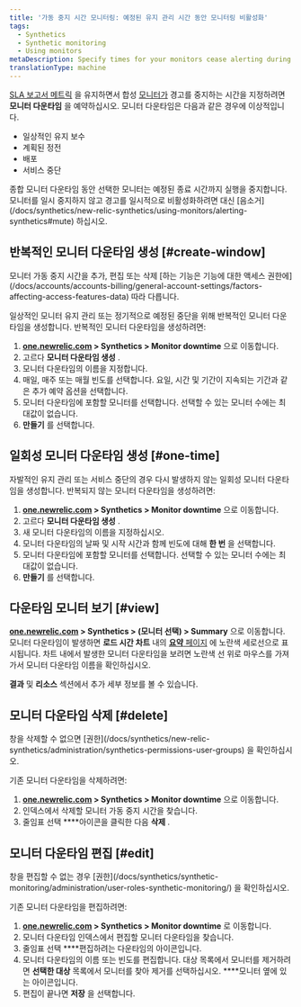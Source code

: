 ```yaml
---
title: '가동 중지 시간 모니터링: 예정된 유지 관리 시간 동안 모니터링 비활성화'
tags:
  - Synthetics
  - Synthetic monitoring
  - Using monitors
metaDescription: Specify times for your monitors cease alerting during deployments and maintenance windows.
translationType: machine
---
```


[SLA 보고서 메트릭](/docs/synthetics/new-relic-synthetics/pages/synthetics-sla-report-aggregate-monitor-metrics) 을 유지하면서 합성 [모니터가](/docs/synthetics/new-relic-synthetics/using-monitors/add-edit-monitors#types-monitors) 경고를 중지하는 시간을 지정하려면 **모니터 다운타임** 을 예약하십시오. 모니터 다운타임은 다음과 같은 경우에 이상적입니다.

* 일상적인 유지 보수
* 계획된 정전
* 배포
* 서비스 중단

<Callout variant="important">
  종합 모니터 다운타임 동안 선택한 모니터는 예정된 종료 시간까지 실행을 중지합니다. 모니터를 일시 중지하지 않고 경고를 일시적으로 비활성화하려면 대신 [음소거](/docs/synthetics/new-relic-synthetics/using-monitors/alerting-synthetics#mute) 하십시오.
</Callout>

## 반복적인 모니터 다운타임 생성 [#create-window]

<Callout variant="tip">
  모니터 가동 중지 시간을 추가, 편집 또는 삭제 [하는 기능은 기능에 대한 액세스 권한에](/docs/accounts/accounts-billing/general-account-settings/factors-affecting-access-features-data) 따라 다릅니다.
</Callout>

일상적인 모니터 유지 관리 또는 정기적으로 예정된 중단을 위해 반복적인 모니터 다운타임을 생성합니다. 반복적인 모니터 다운타임을 생성하려면:

1. **[one.newrelic.com](https://one.newrelic.com/all-capabilities) > Synthetics > Monitor downtime** 으로 이동합니다.
2. 고르다 **<Icon name="fe-plus-circle"/>모니터 다운타임 생성** .
3. 모니터 다운타임의 이름을 지정합니다.
4. 매일, 매주 또는 매월 빈도를 선택합니다. 요일, 시간 및 기간이 지속되는 기간과 같은 추가 예약 옵션을 선택합니다.
5. 모니터 다운타임에 포함할 모니터를 선택합니다. 선택할 수 있는 모니터 수에는 최대값이 없습니다.
6. **만들기** 를 선택합니다.

## 일회성 모니터 다운타임 생성 [#one-time]

자발적인 유지 관리 또는 서비스 중단의 경우 다시 발생하지 않는 일회성 모니터 다운타임을 생성합니다. 반복되지 않는 모니터 다운타임을 생성하려면:

1. **[one.newrelic.com](https://one.newrelic.com/all-capabilities) > Synthetics > Monitor downtime** 으로 이동합니다.
2. 고르다 **<Icon name="fe-plus-circle"/>모니터 다운타임 생성** .
3. 새 모니터 다운타임의 이름을 지정하십시오.
4. 모니터 다운타임의 날짜 및 시작 시간과 함께 빈도에 대해 **한 번** 을 선택합니다.
5. 모니터 다운타임에 포함할 모니터를 선택합니다. 선택할 수 있는 모니터 수에는 최대값이 없습니다.
6. **만들기** 를 선택합니다.

## 다운타임 모니터 보기 [#view]

**[one.newrelic.com](https://one.newrelic.com/all-capabilities) > Synthetics > (모니터 선택) > Summary** 으로 이동합니다. 모니터 다운타임이 발생하면 **로드 시간 차트** 내의 [**요약** 페이지](/docs/synthetics/new-relic-synthetics/pages/synthetics-overview-page-view-monitors-performance) 에 노란색 세로선으로 표시됩니다. 차트 내에서 발생한 모니터 다운타임을 보려면 노란색 선 위로 마우스를 가져가서 모니터 다운타임 이름을 확인하십시오.

**결과** 및 **리소스** 섹션에서 추가 세부 정보를 볼 수 있습니다.

## 모니터 다운타임 삭제 [#delete]

<Callout variant="tip">
  창을 삭제할 수 없으면 [권한](/docs/synthetics/new-relic-synthetics/administration/synthetics-permissions-user-groups) 을 확인하십시오.
</Callout>

기존 모니터 다운타임을 삭제하려면:

1. **[one.newrelic.com](https://one.newrelic.com/all-capabilities) > Synthetics > Monitor downtime** 으로 이동합니다.
2. 인덱스에서 삭제할 모니터 가동 중지 시간을 찾습니다.
3. 줄임표 선택 **<Icon name="fe-more-horizontal"/>**아이콘을 클릭한 다음 **삭제** .

## 모니터 다운타임 편집 [#edit]

<Callout variant="tip">
  창을 편집할 수 없는 경우 [권한](/docs/synthetics/synthetic-monitoring/administration/user-roles-synthetic-monitoring/) 을 확인하십시오.
</Callout>

기존 모니터 다운타임을 편집하려면:

1. **[one.newrelic.com](https://one.newrelic.com/all-capabilities) > Synthetics > Monitor downtime** 로 이동합니다.
2. 모니터 다운타임 인덱스에서 편집할 모니터 다운타임을 찾습니다.
3. 줄임표 선택 **<Icon name="fe-more-horizontal"/>**편집하려는 다운타임의 아이콘입니다.
4. 모니터 다운타임의 이름 또는 빈도를 편집합니다. 대상 목록에서 모니터를 제거하려면 **선택한 대상** 목록에서 모니터를 찾아 제거를 선택하십시오. **<Icon name="fe-x-circle"/>**모니터 옆에 있는 아이콘입니다.
5. 편집이 끝나면 **저장** 을 선택합니다.